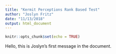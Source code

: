 ```yaml
---
title: "Kermit Perceptions Rank Based Test"
author: "Joslyn Fritz"
date: "11/13/2018"
output: html_document
---
```


```r
knitr::opts_chunk$set(echo = TRUE)
```

Hello, this is Joslyn's first message in the document. 









